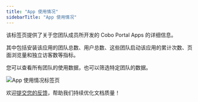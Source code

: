```yaml
---
title: "App 使用情况"
sidebarTitle: "App 使用情况"
---
```


该标签页提供了关于您团队成员所开发的 Cobo Portal Apps 的详细信息。

其中包括安装该应用的团队总数、用户总数、这些团队启动该应用的累计次数、页面浏览量和独立访客数等指标。

您可以查看所有团队的使用数据，也可以筛选特定团队的数据。

<img src="/cn/images/developer-console/app_usage.png" className="screenshot_full_screen" alt="App 使用情况标签页" />

<Tip>欢迎[提交您的反馈](https://forms.zohopublic.com/cobo/form/DocumentFeedbackForm/formperma/QvLOhxJv1_JMsJ-1dleZ8Itb_7rzN-LtgvsDdxosoVI?referrername=manuals)，帮助我们持续优化文档质量！</Tip>
